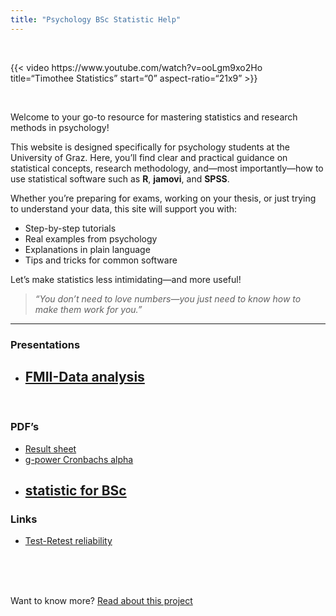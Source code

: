 ```yaml
---
title: "Psychology BSc Statistic Help"
---
```


<br>

{{< video https://www.youtube.com/watch?v=ooLgm9xo2Ho
    title="Timothee Statistics"
    start="0"
    aspect-ratio="21x9" 
>}}

<br>

Welcome to your go-to resource for mastering statistics and research methods in psychology!

This website is designed specifically for psychology students at the University of Graz. Here, you'll find clear and practical guidance on statistical concepts, research methodology, and—most importantly—how to use statistical software such as **R**, **jamovi**, and **SPSS**.

Whether you're preparing for exams, working on your thesis, or just trying to understand your data, this site will support you with:

- Step-by-step tutorials
- Real examples from psychology
- Explanations in plain language
- Tips and tricks for common software

Let’s make statistics less intimidating—and more useful!

> *"You don't need to love numbers—you just need to know how to make them work for you."*

---



### Presentations
  
  - [FMII-Data analysis](presentations/fm2_statistics.qmd)
---

<br>

### PDF's

  - [Result sheet](docs/stat_restults.pdf)
  - [g-power Cronbachs alpha](docs/Cronbachs_alpha_estimation.qmd)
  - [statistic for BSc](docs/statistic_for_BSc_12112024.pdf)
---
  
### Links

  - [Test-Retest reliability](https://www.scalestatistics.com/test-retest-reliability.html)
  
<br><br><br>

Want to know more? [Read about this project](about.qmd)







